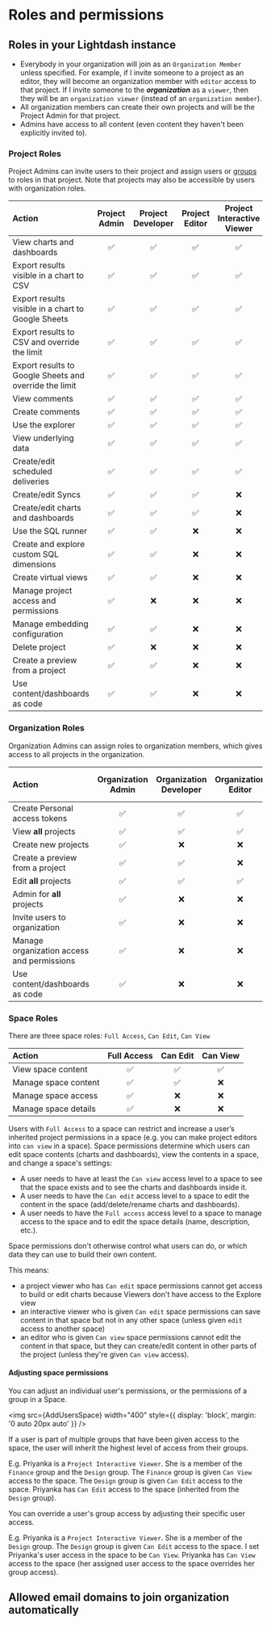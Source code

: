 
# Roles and permissions

## Roles in your Lightdash instance

- Everybody in your organization will join as an `Organization Member` unless specified. For example, if I invite someone to a project as an editor, they will become an organization member with `editor` access to that project. If I invite someone to the **_organization_** as a `viewer`, then they will be an `organization viewer` (instead of an `organization member`).
- All organization members can create their own projects and will be the Project Admin for that project.
- Admins have access to all content (even content they haven't been explicitly invited to).

### Project Roles

Project Admins can invite users to their project and assign users or [groups](/references/groups.mdx) to roles in that project. Note that projects may also be
accessible by users with organization roles.

| Action                                                 | Project Admin | Project Developer | Project Editor | Project Interactive Viewer | Project Viewer |
| :----------------------------------------------------- | :-----------: | :---------------: | :------------: | :------------------------: | :------------: |
| View charts and dashboards                             |      ✅       |        ✅         |       ✅       |             ✅             |       ✅       |
| Export results visible in a chart to CSV               |      ✅       |        ✅         |       ✅       |             ✅             |       ✅       |
| Export results visible in a chart to Google Sheets     |      ✅       |        ✅         |       ✅       |             ✅             |       ✅       |
| Export results to CSV and override the limit           |      ✅       |        ✅         |       ✅       |             ✅             |       ❌       |
| Export results to Google Sheets and override the limit |      ✅       |        ✅         |       ✅       |             ✅             |       ❌       |
| View comments                                          |      ✅       |        ✅         |       ✅       |             ✅             |       ✅       |
| Create comments                                        |      ✅       |        ✅         |       ✅       |             ✅             |       ❌       |
| Use the explorer                                       |      ✅       |        ✅         |       ✅       |             ✅             |       ❌       |
| View underlying data                                   |      ✅       |        ✅         |       ✅       |             ✅             |       ❌       |
| Create/edit scheduled deliveries                       |      ✅       |        ✅         |       ✅       |             ✅             |       ❌       |
| Create/edit Syncs                                      |      ✅       |        ✅         |       ✅       |             ❌             |       ❌       |
| Create/edit charts and dashboards                      |      ✅       |        ✅         |       ✅       |             ❌             |       ❌       |
| Use the SQL runner                                     |      ✅       |        ✅         |       ❌       |             ❌             |       ❌       |
| Create and explore custom SQL dimensions               |      ✅       |        ✅         |       ❌       |             ❌             |       ❌       |
| Create virtual views                                   |      ✅       |        ✅         |       ❌       |             ❌             |       ❌       |
| Manage project access and permissions                  |      ✅       |        ❌         |       ❌       |             ❌             |       ❌       |
| Manage embedding configuration                         |      ✅       |        ✅         |       ❌       |             ❌             |       ❌       |
| Delete project                                         |      ✅       |        ❌         |       ❌       |             ❌             |       ❌       |
| Create a preview from a project                        |      ✅       |        ✅         |       ❌       |             ❌             |       ❌       |
| Use content/dashboards as code                         |      ✅       |        ✅         |       ❌       |             ❌             |       ❌       |

### Organization Roles

Organization Admins can assign roles to organization members, which gives access to all projects in the organization.

| Action                                     | Organization Admin | Organization Developer | Organization Editor | Organization Interactive Viewer | Organization Viewer | Organization Member |
| :----------------------------------------- | :----------------: | :--------------------: | :-----------------: | :-----------------------------: | :-----------------: | :-----------------: |
| Create Personal access tokens              |         ✅         |           ✅           |         ✅          |               ✅                |         ✅          |         ✅          |
| View **all** projects                      |         ✅         |           ✅           |         ✅          |               ✅                |         ✅          |         ❌          |
| Create new projects                        |         ✅         |           ❌           |         ❌          |               ❌                |         ❌          |         ❌          |
| Create a preview from a project            |         ✅         |           ✅           |         ❌          |               ❌                |         ❌          |         ❌          |
| Edit **all** projects                      |         ✅         |           ✅           |         ✅          |               ❌                |         ❌          |         ❌          |
| Admin for **all** projects                 |         ✅         |           ❌           |         ❌          |               ❌                |         ❌          |         ❌          |
| Invite users to organization               |         ✅         |           ❌           |         ❌          |               ❌                |         ❌          |         ❌          |
| Manage organization access and permissions |         ✅         |           ❌           |         ❌          |               ❌                |         ❌          |         ❌          |
| Use content/dashboards as code             |         ✅         |           ❌           |         ❌          |               ❌                |         ❌          |         ❌          |

### Space Roles

There are three space roles: `Full Access`, `Can Edit`, `Can View`

| Action               | Full Access | Can Edit | Can View |
| :------------------- | :---------: | :------: | :------: |
| View space content   |     ✅      |    ✅    |    ✅    |
| Manage space content |     ✅      |    ✅    |    ❌    |
| Manage space access  |     ✅      |    ❌    |    ❌    |
| Manage space details |     ✅      |    ❌    |    ❌    |

Users with `Full Access` to a space can restrict and increase a user’s inherited project permissions in a space (e.g. you can make project editors into `can view` in a space). Space permissions determine which users can edit space contents (charts and dashboards), view the contents in a space, and change a space's settings:

- A user needs to have at least the `Can view` access level to a space to see that the space exists and to see the charts and dashboards inside it.
- A user needs to have the `Can edit` access level to a space to edit the content in the space (add/delete/rename charts and dashboards).
- A user needs to have the `Full access` access level to a space to manage access to the space and to edit the space details (name, description, etc.).

Space permissions don't otherwise control what users can do, or which data they can use to build their own content.

This means:

- a project viewer who has `Can edit` space permissions cannot get access to build or edit charts because Viewers don't have access to the Explore view
- an interactive viewer who is given `Can edit` space permissions can save content in that space but not in any other space (unless given `edit` access to another space)
- an editor who is given `Can view` space permissions cannot edit the content in that space, but they can create/edit content in other parts of the project (unless they're given `Can view` access).

#### Adjusting space permissions

You can adjust an individual user's permissions, or the permissions of a group in a Space.

<img
  src={AddUsersSpace}
  width="400"
  style={{ display: 'block', margin: '0 auto 20px auto' }}
/>

If a user is part of multiple groups that have been given access to the space, the user will inherit the highest level of access from their groups.

E.g. Priyanka is a `Project Interactive Viewer`. She is a member of the `Finance` group and the `Design` group. The `Finance` group is given `Can View` access to the space. The `Design` group is given `Can Edit` access to the space. Priyanka has `Can Edit` access to the space (inherited from the `Design` group).

You can override a user's group access by adjusting their specific user access.

E.g. Priyanka is a `Project Interactive Viewer`. She is a member of the `Design` group. The `Design` group is given `Can Edit` access to the space. I set Priyanka's user access in the space to be `Can View`. Priyanka has `Can View` access to the space (her assigned user access to the space overrides her group access).

## Allowed email domains to join organization automatically

<AllowedEmailDomains />
